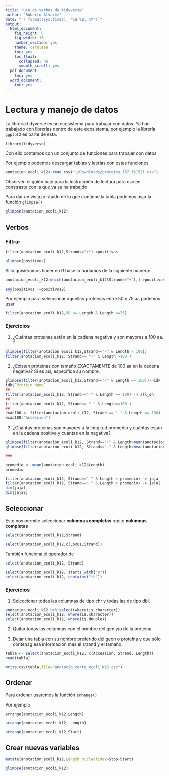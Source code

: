 ```yaml
---
title: "Uso de verbos de tidyverse"
author: "Roberto Álvarez"
date: "`r format(Sys.time(), '%d %B, %Y')`"
output:
  html_document:
    fig_height: 8
    fig_width: 13
    number_section: yes
    theme: cerulean
    toc: yes
    toc_float:
      collapsed: no
      smooth_scroll: yes
  pdf_document:
    toc: yes
  word_document:
    toc: yes
---
```

# Lectura y manejo de datos
La librería tidyverse es un ecosistema para trabajar con datos. Ya han trabajado con librerías dentro de este ecosistema, por ejemplo la librería `ggplot2` es parte de esta.


```r
library(tidyverse)
```


Con ello contamos con un conjunto de funciones para trabajar con datos

Por ejemplo podemos descargar tablas y leerlas con estas funciones


```r
anotacion_ecoli_k12<-read_csv("~/Downloads/proteins_167_161521.csv")
```

Observen el guión bajo para la instrucción de lectura para csv en constraste con la que ya se ha trabajdo

Para dar un vistazo rápido de lo que contiene la tabla podemos usar la función `glimpse()`

```r
glimpse(anotacion_ecoli_k12)
```

## Verbos

### Filtrar


```r
filter(anotacion_ecoli_k12,Strand=="+")->positivos
```

```r
glimpse(positivos)
```

Si lo quisieramos hacer en R base lo haríamos de la siguiente manera:

```r
anotacion_ecoli_k12[which(anotacion_ecoli_k12$Strand=="+"),]->positivos2
```


```r
any(positivos !=positivos2)
```

Por ejemplo para seleccionar  aquellas proteínas entre 50 y 75 aa podemos usar

```r
filter(anotacion_ecoli_k12,50 <= Length & Length <=75)
```


### Ejercicios

1. ¿Cuántas proteínas están en la cadena negativa y son mayores a 100 aa. ?

```r
glimpse(filter(anotacion_ecoli_k12,Strand=="-" & Length > 100))
filter(anotacion_ecoli_k12, Strand== "-" & Length >100 )
```

2. ¿Existen proteínas con tamaño EXACTAMENTE de 100 aa en la cadena negativa?
Si es así, específica su nombre.

```r
glimpse(filter(anotacion_ecoli_k12,Strand=="-" & Length == 100))->idk
idk$`Protein Name`
##
filter(anotacion_ecoli_k12, Strand=="-" & Length == 100) -> all_oh
##
filter(anotacion_ecoli_k12, Strand== "-" & Length==100 )
##
exac100 <- filter(anotacion_ecoli_k12, Strand == "-" & Length == 100)
exac100["Accession"]
```


3. ¿Cuántas proteínas son mayores a la longitud promedio y cuántas están en la cadena positiva y cuántas en la negativa?


```r
glimpse(filter(anotacion_ecoli_k12, Strand=="+" & Length>mean(anotacion_ecoli_k12$Length)))
glimpse(filter(anotacion_ecoli_k12, Strand=="-" & Length>mean(anotacion_ecoli_k12$Length)))

###

promedio <- mean(anotacion_ecoli_k12$Length)
promedio

filter(anotacion_ecoli_k12, Strand=="-" & Length > promedio) -> jaja
filter(anotacion_ecoli_k12, Strand=="+" & Length > promedio) -> jaja2
dim(jaja)
dim(jaja2)
```

## Seleccionar

Esto nos permite seleccionar **columnas completas** repito **columnas completas**

```r
select(anotacion_ecoli_k12,Strand)
```




```r
select(anotacion_ecoli_k12,c(Locus,Strand))
```



También funciona el operador de
```r
select(anotacion_ecoli_k12,-Strand)
```
```r
select(anotacion_ecoli_k12, starts_with("s"))
select(anotacion_ecoli_k12, contains("th"))
```

### Ejercicios

1. Seleccionar todas las columnas de tipo chr y todas las de tipo dbl.

```r
anotacion_ecoli_k12 %>% select(where(is.character))
select(anotacion_ecoli_k12, where(is.character))
select(anotacion_ecoli_k12, where(is.double))
```


2. Quitar todas las columnas con el nombre del gen y/o de la proteína



3. Dejar una tabla con su nombre preferido del geon o proteína y que sólo contenag esa información más el strand y el tamaño.

```r
tabla <- select(anotacion_ecoli_k12, c(Accession, Strand, Length))
head(tabla)
```

```r
write.csv(tabla,file="anotacio_corta_ecoli_K12.csv")
```


## Ordenar

Para ordenar usaremos la función `arrange()`

Por ejemplo

```r
arrange(anotacion_ecoli_k12,Length)
```


```r
arrange(anotacion_ecoli_k12,-Length)
```

```r
arrange(anotacion_ecoli_k12,Start)
```

## Crear nuevas variables

```r
mutate(anotacion_ecoli_k12,Length_nucleotides=Stop-Start)
```

```r
glimpse(anotacion_ecoli_k12)
```

